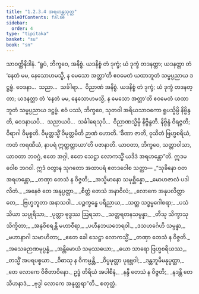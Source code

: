 ```yaml
---
title: "1.2.3.4 အရဟန္တသုတ္တ"
tableOfContents: false
sidebar:
  order: 4
type: "tipitaka"
basket: "su"
book: "sn"
---
```



<DynamicBreadcrumb />

<Division number="76" book="sn" e="ch" v="18" p="291">

<Paragraph number="385" book="sn">
သာဝတ္ထိနိဒါနံ. “ရူပံ, ဘိက္ခဝေ, အနိစ္စံ. ယဒနိစ္စံ တံ ဒုက္ခံ; ယံ ဒုက္ခံ တဒနတ္တာ; ယဒနတ္တာ တံ ‘နေတံ မမ, နေသောဟမသ္မိ, န မေသော အတ္တာ’တိ ဧဝမေတံ ယထာဘူတံ သမ္မပ္ပညာယ ဒဋ္ဌဗ္ဗံ. ဝေဒနာ…  သညာ…  သင်္ခါရာ…  ဝိညာဏံ အနိစ္စံ. ယဒနိစ္စံ တံ ဒုက္ခံ; ယံ ဒုက္ခံ တဒနတ္တာ; ယဒနတ္တာ တံ ‘နေတံ မမ, နေသောဟမသ္မိ, န မေသော အတ္တာ’တိ ဧဝမေတံ ယထာဘူတံ သမ္မပ္ပညာယ ဒဋ္ဌဗ္ဗံ.
</Paragraph>

<Paragraph number="386" book="sn">
ဧဝံ ပဿံ, ဘိက္ခဝေ, သုတဝါ အရိယသာဝကော ရူပသ္မိမ္ပိ နိဗ္ဗိန္ဒတိ, ဝေဒနာယပိ…  သညာယပိ…  သင်္ခါရေသုပိ…  ဝိညာဏသ္မိမ္ပိ နိဗ္ဗိန္ဒတိ. နိဗ္ဗိန္ဒံ ဝိရဇ္ဇတိ; ဝိရာဂါ ဝိမုစ္စတိ. ဝိမုတ္တသ္မိံ ဝိမုတ္တမိတိ ဉာဏံ ဟောတိ. ‘ခီဏာ ဇာတိ, ဝုသိတံ ဗြဟ္မစရိယံ, ကတံ ကရဏီယံ, နာပရံ ဣတ္ထတ္တာယာ’တိ ပဇာနာတိ. ယာဝတာ, ဘိက္ခဝေ, သတ္တာဝါသာ, ယာဝတာ ဘဝဂ္ဂံ, ဧတေ အဂ္ဂါ, ဧတေ သေဋ္ဌာ လောကသ္မိံ ယဒိဒံ အရဟန္တော”တိ.
</Paragraph>

<Paragraph number="387" book="sn">
ဣဒမဝေါစ ဘဂဝါ. ဣဒံ ဝတွာန သုဂတော အထာပရံ ဧတဒဝေါစ သတ္ထာ—
</Paragraph>

<Paragraph number="388" type="verses" book="sn">
_“သုခိနော ဝတ အရဟန္တော,_  
_တဏှာ တေသံ န ဝိဇ္ဇတိ;_  
_အသ္မိမာနော သမုစ္ဆိန္နော,_  
_မောဟဇာလံ ပဒါလိတံ._  

</Paragraph>

<Paragraph number="389" type="verses" book="sn">
_အနေဇံ တေ အနုပ္ပတ္တာ,_  
_စိတ္တံ တေသံ အနာဝိလံ;_  
_လောကေ အနုပလိတ္တာ တေ,_  
_ဗြဟ္မဘူတာ အနာသဝါ._  

</Paragraph>

<Paragraph number="390" type="verses" book="sn">
_ပဉ္စက္ခန္ဓေ ပရိညာယ,_  
_သတ္တ သဒ္ဓမ္မဂေါစရာ;_  
_ပသံသိယာ သပ္ပုရိသာ,_  
_ပုတ္တာ ဗုဒ္ဓဿ ဩရသာ._  

</Paragraph>

<Paragraph number="391" type="verses" book="sn">
_သတ္တရတနသမ္ပန္နာ,_  
_တီသု သိက္ခာသု သိက္ခိတာ;_  
_အနုဝိစရန္တိ မဟာဝီရာ,_  
_ပဟီနဘယဘေရဝါ._  

</Paragraph>

<Paragraph number="392" type="verses" book="sn">
_ဒသဟင်္ဂေဟိ သမ္ပန္နာ,_  
_မဟာနာဂါ သမာဟိတာ;_  
_ဧတေ ခေါ သေဋ္ဌာ လောကသ္မိံ,_  
_တဏှာ တေသံ န ဝိဇ္ဇတိ._  

</Paragraph>

<Paragraph number="393" type="verses" book="sn">
_အသေခဉာဏမုပ္ပန္နံ,_  
_အန္တိမောယံ သမုဿယော;_  
_ယော သာရော ဗြဟ္မစရိယဿ,_  
_တသ္မိံ အပရပစ္စယာ._  

</Paragraph>

<Paragraph number="394" type="verses" book="sn">
_ဝိဓာသု န ဝိကမ္ပန္တိ,_  
_ဝိပ္ပမုတ္တာ ပုနဗ္ဘဝါ;_  
_ဒန္တဘူမိမနုပ္ပတ္တာ,_  
_တေ လောကေ ဝိဇိတာဝိနော._  

</Paragraph>

<Paragraph number="395" type="verses" book="sn">
ဥဒ္ဓံ တိရိယံ အပါစီနံ,_  
_နန္ဒီ တေသံ န ဝိဇ္ဇတိ;_  
_နဒန္တိ တေ သီဟနာဒံ,_  
_ဗုဒ္ဓါ လောကေ အနုတ္တရာ”တိ._  


</Paragraph>
</Division>

<Paragraph number="396" type="center" book="sn">
စတုတ္ထံ.
</Paragraph>